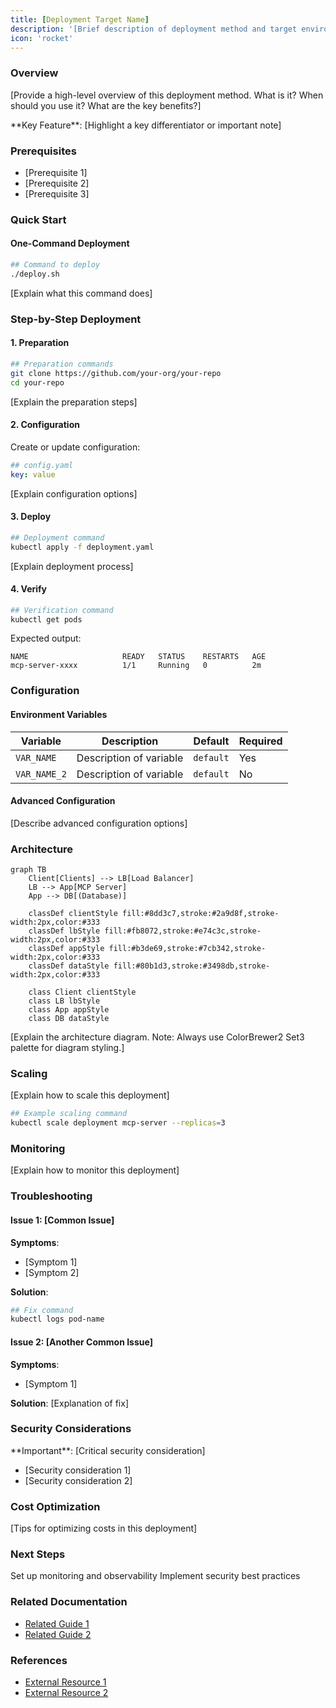 ```yaml
---
title: [Deployment Target Name]
description: '[Brief description of deployment method and target environment]'
icon: 'rocket'
---
```


### Overview

[Provide a high-level overview of this deployment method. What is it? When should you use it? What are the key benefits?]

<Info>
  **Key Feature**: [Highlight a key differentiator or important note]
</Info>

### Prerequisites

* [Prerequisite 1]
* [Prerequisite 2]
* [Prerequisite 3]

### Quick Start

#### One-Command Deployment

```bash
## Command to deploy
./deploy.sh
```

[Explain what this command does]

### Step-by-Step Deployment

#### 1. Preparation

```bash
## Preparation commands
git clone https://github.com/your-org/your-repo
cd your-repo
```

[Explain the preparation steps]

#### 2. Configuration

Create or update configuration:

```yaml
## config.yaml
key: value
```

[Explain configuration options]

#### 3. Deploy

```bash
## Deployment command
kubectl apply -f deployment.yaml
```

[Explain deployment process]

#### 4. Verify

```bash
## Verification command
kubectl get pods
```

Expected output:
```
NAME                     READY   STATUS    RESTARTS   AGE
mcp-server-xxxx          1/1     Running   0          2m
```

### Configuration

#### Environment Variables

| Variable | Description | Default | Required |
|----------|-------------|---------|----------|
| `VAR_NAME` | Description of variable | `default` | Yes |
| `VAR_NAME_2` | Description of variable | `default` | No |

#### Advanced Configuration

[Describe advanced configuration options]

### Architecture

```mermaid
graph TB
    Client[Clients] --> LB[Load Balancer]
    LB --> App[MCP Server]
    App --> DB[(Database)]

    classDef clientStyle fill:#8dd3c7,stroke:#2a9d8f,stroke-width:2px,color:#333
    classDef lbStyle fill:#fb8072,stroke:#e74c3c,stroke-width:2px,color:#333
    classDef appStyle fill:#b3de69,stroke:#7cb342,stroke-width:2px,color:#333
    classDef dataStyle fill:#80b1d3,stroke:#3498db,stroke-width:2px,color:#333

    class Client clientStyle
    class LB lbStyle
    class App appStyle
    class DB dataStyle
```

[Explain the architecture diagram. Note: Always use ColorBrewer2 Set3 palette for diagram styling.]

### Scaling

[Explain how to scale this deployment]

```bash
## Example scaling command
kubectl scale deployment mcp-server --replicas=3
```

### Monitoring

[Explain how to monitor this deployment]

### Troubleshooting

#### Issue 1: [Common Issue]

**Symptoms**:
- [Symptom 1]
- [Symptom 2]

**Solution**:
```bash
## Fix command
kubectl logs pod-name
```

#### Issue 2: [Another Common Issue]

**Symptoms**:
- [Symptom 1]

**Solution**:
[Explanation of fix]

### Security Considerations

<Warning>
  **Important**: [Critical security consideration]
</Warning>

* [Security consideration 1]
* [Security consideration 2]

### Cost Optimization

[Tips for optimizing costs in this deployment]

### Next Steps

<CardGroup cols={2}>
  <Card title="Monitoring Setup" icon="chart-line" href="/deployment/monitoring">
    Set up monitoring and observability
  </Card>
  <Card title="Security Hardening" icon="shield-halved" href="/security/overview">
    Implement security best practices
  </Card>
</CardGroup>

### Related Documentation

* [Related Guide 1](/path/to/guide)
* [Related Guide 2](/path/to/guide)

### References

* [External Resource 1](https://example.com)
* [External Resource 2](https://example.com)
